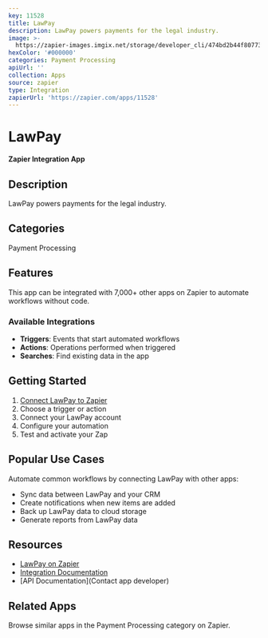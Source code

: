 ```yaml
---
key: 11528
title: LawPay
description: LawPay powers payments for the legal industry.
image: >-
  https://zapier-images.imgix.net/storage/developer_cli/474bd2b44f807731862185538de9d8c5.png?auto=format%2Ccompress&ixlib=python-3.0.0&q=50
hexColor: '#000000'
categories: Payment Processing
apiUrl: ''
collection: Apps
source: zapier
type: Integration
zapierUrl: 'https://zapier.com/apps/11528'
---
```

# LawPay

**Zapier Integration App**

## Description

LawPay powers payments for the legal industry.

## Categories

Payment Processing

## Features

This app can be integrated with 7,000+ other apps on Zapier to automate workflows without code.

### Available Integrations

- **Triggers**: Events that start automated workflows
- **Actions**: Operations performed when triggered
- **Searches**: Find existing data in the app

## Getting Started

1. [Connect LawPay to Zapier](https://zapier.com/apps/11528)
2. Choose a trigger or action
3. Connect your LawPay account
4. Configure your automation
5. Test and activate your Zap

## Popular Use Cases

Automate common workflows by connecting LawPay with other apps:

- Sync data between LawPay and your CRM
- Create notifications when new items are added
- Back up LawPay data to cloud storage
- Generate reports from LawPay data

## Resources

- [LawPay on Zapier](https://zapier.com/apps/11528)
- [Integration Documentation](https://zapier.com/apps/11528/integrations)
- [API Documentation](Contact app developer)

## Related Apps

Browse similar apps in the Payment Processing category on Zapier.

